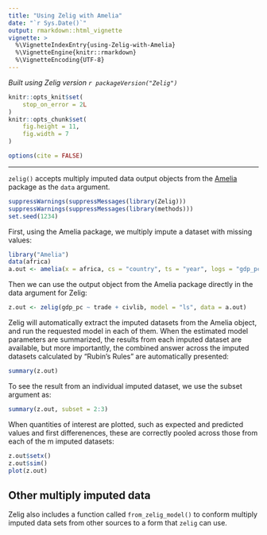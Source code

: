 ```yaml
---
title: "Using Zelig with Amelia"
date: "`r Sys.Date()`"
output: rmarkdown::html_vignette
vignette: >
  %\VignetteIndexEntry{using-Zelig-with-Amelia}
  %\VignetteEngine{knitr::rmarkdown}
  %\VignetteEncoding{UTF-8}
---
```


*Built using Zelig version `r packageVersion("Zelig")`*

```r
knitr::opts_knit$set(
    stop_on_error = 2L
)
knitr::opts_chunk$set(
    fig.height = 11,
    fig.width = 7
)

options(cite = FALSE)
```
---

`zelig()` accepts multiply imputed data output objects from the [Amelia](http://gking.harvard.edu/amelia) package as the `data` argument.

```r
suppressWarnings(suppressMessages(library(Zelig)))
suppressWarnings(suppressMessages(library(methods)))
set.seed(1234)
```

First, using the Amelia package, we multiply impute a dataset with missing values:

```r
library("Amelia")
data(africa)
a.out <- amelia(x = africa, cs = "country", ts = "year", logs = "gdp_pc")
```

Then we can use the output object from the Amelia package directly in the data
argument for Zelig:

```r
z.out <- zelig(gdp_pc ~ trade + civlib, model = "ls", data = a.out)
```

Zelig will automatically extract the imputed datasets from the Amelia object, and run the requested model in each of them.  When the estimated model parameters are summarized, the results from each imputed dataset are available, but more importantly, the combined answer across the imputed datasets calculated by "Rubin's Rules" are automatically presented:

```r
summary(z.out)
```

To see the result from an individual imputed dataset, we use the subset argument as:

```r
summary(z.out, subset = 2:3)
```

When quantities of interest are plotted, such as expected and predicted values and first differenences, these are correctly pooled across those from each of the m imputed datasets:

```r
z.out$setx()
z.out$sim()
plot(z.out)
```

## Other multiply imputed data

Zelig also includes a function called `from_zelig_model()` to conform multiply imputed data sets from other sources to a form that `zelig` can use.

